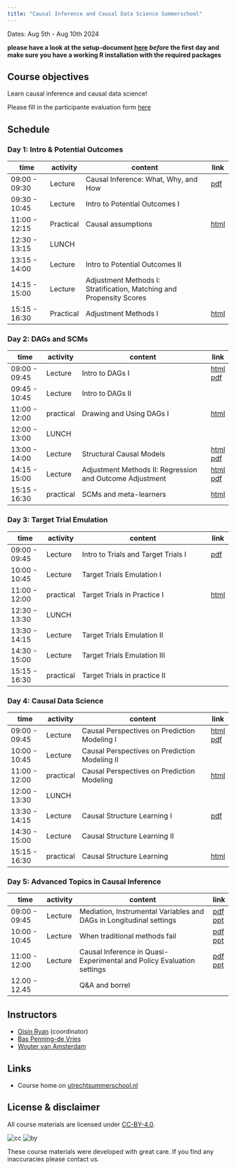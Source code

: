 ```yaml
---
title: "Causal Inference and Causal Data Science Summerschool"
---
```


Dates: Aug 5th - Aug 10th 2024

**please have a look at the setup-document [here](practicals/00_setup/setup.html) *before* the first day and make sure you have a working R installation with the required packages**

## Course objectives

Learn causal inference and causal data science!

Please fill in the participante evaluation form [here](https://forms.gle/k8aUfkYUi6iCSQ2f8)

## Schedule

### Day 1: Intro & Potential Outcomes

| time | activity   | content              | link |
|---------------|-----------|---------------------------------------------------|-|
| 09:00 - 09:30 | Lecture   | Causal Inference: What, Why, and How              |[pdf](lectures/day1-potentialoutcomes/lecture_day1.pdf) |
| 09:30 - 10:45 | Lecture   | Intro to Potential Outcomes I                     | |
| 11:00 - 12:15 | Practical | Causal assumptions                                |[html](practicals/11_poutcomes/day1_practical.html) |
| 12:30 - 13:15 | LUNCH     |                                                   | |
| 13:15 - 14:00 | Lecture   | Intro to Potential Outcomes II                    | |
| 14:15 - 15:00 | Lecture   | Adjustment Methods I: Stratification, Matching and Propensity Scores| |
| 15:15 - 16:30 | Practical | Adjustment Methods I                               |[html](practicals/11_poutcomes/day1_practical2.html)  |

### Day 2: DAGs and SCMs

| time | activity   | content              | link | 
|---------------|-----------|----------------------------------------------------------|-|
| 09:00 - 09:45 | Lecture   | Intro to DAGs I                                          |[html](lectures/day2-scms/lec1.html) [pdf](lectures/day2-scms/lec1.pdf)|
| 09:45 - 10:45 | Lecture   | Intro to DAGs II                                         ||
| 11:00 - 12:00 | practical | Drawing and Using DAGs I                                 |[html](practicals/21_dags/dags.html)|
| 12:00 - 13:00 | LUNCH     |                                                          | |
| 13:00 - 14:00 | Lecture   | Structural Causal Models                                 |[html](lectures/day2-scms/lec3-scms.html) [pdf](lectures/day2-scms/lec3-scms.pdf)  |
| 14:15 - 15:00 | Lecture   | Adjustment Methods II: Regression and Outcome Adjustment |[html](lectures/day2-scms/lec4.html) [pdf](lectures/day2-scms/lec4.pdf) |
| 15:15 - 16:30 | practical | SCMs and meta-learners                                |[html](practicals/22_scms/index.html)|

### Day 3: Target Trial Emulation

| time | activity   | content              | link | 
|---------------|-----------|----------------------------------------------------------|-|
| 09:00 - 09:45 | Lecture   | Intro to Trials and Target Trials I |[pdf](lectures/day3-tte/LectureDay3.pdf) |
| 10:00 - 10:45 | Lecture   | Target Trials Emulation I           | |
| 11:00 - 12:00 | practical | Target Trials in Practice I         |[html](practicals/31_tte/Practical.html) |
| 12:30 - 13:30 | LUNCH     |                                     | |
| 13:30 - 14:15 | Lecture   | Target Trials Emulation II          | |
| 14:30 - 15:00 | Lecture   | Target Trials Emulation III       | |
| 15:15 - 16:30 | practical | Target Trials in practice II        | |

### Day 4: Causal Data Science

| time | activity   | content              | link | 
|---------------|-----------|----------------------------------------------------------|-|
| 09:00 - 09:45 | Lecture   | Causal Perspectives on Prediction Modeling I  |[html](lectures/day41-prediction/index.html) [pdf](lectures/day41-prediction/prediction.pdf)|
| 10:00 - 10:45 | Lecture   | Causal Perspectives on Prediction Modeling II | |
| 11:00 - 12:00 | practical | Causal Perspectives on Prediction Modeling    | [html](practicals/41_prediction/index.html)|
| 12:00 - 13:30 | LUNCH     |                                               | |
| 13:30 - 14:15 | Lecture   | Causal Structure Learning I                   |[pdf](lectures/day4-datascience/Day4_p2.pdf) |
| 14:30 - 15:00 | Lecture   | Causal Structure Learning II                  | |
| 15:15 - 16:30 | practical | Causal Structure Learning                     |[html](practicals/42_discovery/day4_p2.html)

### Day 5: Advanced Topics in Causal Inference

| time | activity   | content              | link | 
|---------------|-----------|----------------------------------------------------------|-|
| 09:00 - 09:45 | Lecture  | Mediation, Instrumental Variables and DAGs in Longitudinal settings   |[pdf](lectures/day5/Day5_Part1.pdf) [ppt](lectures/day5/Day5_Part1.pptx)|
| 10:00 - 10:45 | Lecture  | When traditional methods fail                                         |[pdf](lectures/day5/Day5_Part2.pdf)  [ppt](lectures/day5/Day5_Part2.pptx)|
| 11:00 - 12:00 | Lecture  | Causal Inference in Quasi-Experimental and Policy Evaluation settings |[pdf](lectures/day5/Day5_PolicyEvaluation.pdf)  [ppt](lectures/day5/Day5_Part2.pptx)|
| 12.00 - 12.45 |          | Q&A and borrel                                                        | |

## Instructors

- [Oisín Ryan](https://oisinryan.org) (coordinator)
- [Bas Penning-de Vries](https://research.umcutrecht.nl/researchers/bas-penning-de-vries)
- [Wouter van Amsterdam](https://vanamsterdam.github.io)

## Links

- Course home on [utrechtsummerschool.nl](https://utrechtsummerschool.nl/courses/healthcare/introduction-to-causal-inference-and-causal-data-science)

## License & disclaimer

All course materials are licensed under [CC-BY-4.0](https://creativecommons.org/licenses/by/4.0/).

![cc](https://mirrors.creativecommons.org/presskit/icons/cc.svg) ![by](https://mirrors.creativecommons.org/presskit/icons/by.svg)

These course materials were developed with great care. If you find any inaccuracies please contact us.
